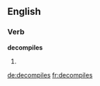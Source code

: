 
==English==

===Verb===
'''decompiles'''

# {{third-person singular of|decompile}}

[[de:decompiles]]
[[fr:decompiles]]